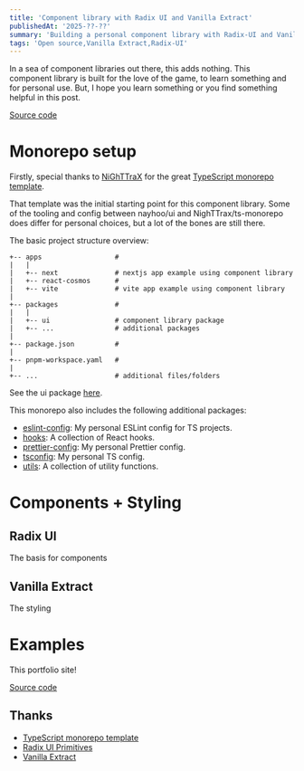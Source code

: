 ```yaml
---
title: 'Component library with Radix UI and Vanilla Extract'
publishedAt: '2025-??-??'
summary: 'Building a personal component library with Radix-UI and Vanilla Extract for fun :-).'
tags: 'Open source,Vanilla Extract,Radix-UI'
---
```


In a sea of component libraries out there, this adds nothing. This component library is built for the love of the game, to learn something and for personal use. But, I hope you learn something or you find something helpful in this post.

[Source code](https://github.com/nayhoo/ui)

# Monorepo setup

Firstly, special thanks to [NiGhTTraX](https://github.com/NiGhTTraX) for the great [TypeScript monorepo template](https://github.com/NiGhTTraX/ts-monorepo).

That template was the initial starting point for this component library. Some of the tooling and config between nayhoo/ui and NighTTrax/ts-monorepo does differ for personal choices, but a lot of the bones are still there.

The basic project structure overview:
```
+-- apps                  # 
|   |
|   +-- next              # nextjs app example using component library
|   +-- react-cosmos      # 
|   +-- vite              # vite app example using component library
|
+-- packages              # 
|   |
|   +-- ui                # component library package
|   +-- ...               # additional packages
|
+-- package.json          # 
|
+-- pnpm-workspace.yaml   # 
|
+-- ...                   # additional files/folders
```

See the ui package [here](packages/ui).

This monorepo also includes the following additional packages:
- [eslint-config](https://github.com/nayhoo/ui/tree/main/packages/eslint-config): My personal ESLint config for TS projects.
- [hooks](https://github.com/nayhoo/ui/tree/main/packages/hooks): A collection of React hooks.
- [prettier-config](https://github.com/nayhoo/ui/tree/main/packages/prettier-config): My personal Prettier config.
- [tsconfig](https://github.com/nayhoo/ui/tree/main/packages/tsconfig): My personal TS config.
- [utils](https://github.com/nayhoo/ui/tree/main/packages/utils): A collection of utility functions.

# Components + Styling

## Radix UI

The basis for components

## Vanilla Extract

The styling

# Examples

This portfolio site!

[Source code](https://github.com/nayhoo/ui/)

## Thanks

- [TypeScript monorepo template](https://github.com/NiGhTTraX/ts-monorepo)
- [Radix UI Primitives](https://www.radix-ui.com/primitives)
- [Vanilla Extract](https://vanilla-extract.style/)
